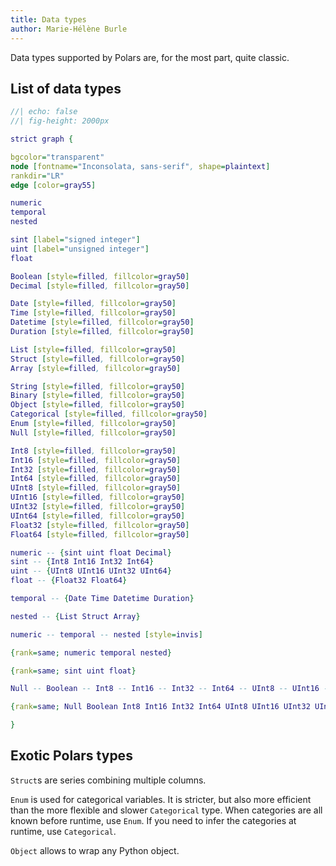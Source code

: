 ```yaml
---
title: Data types
author: Marie-Hélène Burle
---
```


:::{.def}

Data types supported by Polars are, for the most part, quite classic.

:::

## List of data types

```dot
//| echo: false
//| fig-height: 2000px

strict graph {

bgcolor="transparent"
node [fontname="Inconsolata, sans-serif", shape=plaintext]
rankdir="LR"
edge [color=gray55]

numeric
temporal
nested

sint [label="signed integer"]
uint [label="unsigned integer"]
float

Boolean [style=filled, fillcolor=gray50]
Decimal [style=filled, fillcolor=gray50]

Date [style=filled, fillcolor=gray50]
Time [style=filled, fillcolor=gray50]
Datetime [style=filled, fillcolor=gray50]
Duration [style=filled, fillcolor=gray50]

List [style=filled, fillcolor=gray50]
Struct [style=filled, fillcolor=gray50]
Array [style=filled, fillcolor=gray50]

String [style=filled, fillcolor=gray50]
Binary [style=filled, fillcolor=gray50]
Object [style=filled, fillcolor=gray50]
Categorical [style=filled, fillcolor=gray50]
Enum [style=filled, fillcolor=gray50]
Null [style=filled, fillcolor=gray50]

Int8 [style=filled, fillcolor=gray50]
Int16 [style=filled, fillcolor=gray50]
Int32 [style=filled, fillcolor=gray50]
Int64 [style=filled, fillcolor=gray50]
UInt8 [style=filled, fillcolor=gray50]
UInt16 [style=filled, fillcolor=gray50]
UInt32 [style=filled, fillcolor=gray50]
UInt64 [style=filled, fillcolor=gray50]
Float32 [style=filled, fillcolor=gray50]
Float64 [style=filled, fillcolor=gray50]

numeric -- {sint uint float Decimal}
sint -- {Int8 Int16 Int32 Int64}
uint -- {UInt8 UInt16 UInt32 UInt64}
float -- {Float32 Float64}

temporal -- {Date Time Datetime Duration}

nested -- {List Struct Array}

numeric -- temporal -- nested [style=invis]

{rank=same; numeric temporal nested}

{rank=same; sint uint float}

Null -- Boolean -- Int8 -- Int16 -- Int32 -- Int64 -- UInt8 -- UInt16 -- UInt32 -- UInt64 -- Float32 --Float64 -- Decimal -- Date -- Time -- Datetime -- Duration -- String -- Binary -- Object -- Categorical -- Enum -- List -- Struct -- Array

{rank=same; Null Boolean Int8 Int16 Int32 Int64 UInt8 UInt16 UInt32 UInt64 Float32 Float64 Decimal Date Time Datetime Duration String Binary Object Categorical Enum List Struct Array}

}
```

## Exotic Polars types

`Struct`s are series combining multiple columns.

`Enum` is used for categorical variables. It is stricter, but also more efficient than the more flexible and slower `Categorical` type. When categories are all known before runtime, use `Enum`. If you need to infer the categories at runtime, use `Categorical`.

`Object` allows to wrap any Python object.
